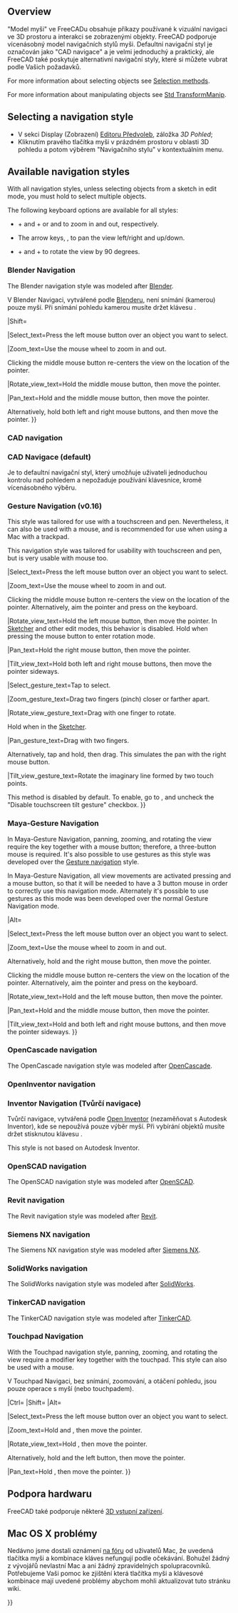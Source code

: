 <languages/>

{{Docnav
|[[Getting_started|Getting started]]
|[[Selection_methods|Selection methods]]
}}

{{TOCright}}

==Overview==

<div class="mw-translate-fuzzy">
"Model myši" ve FreeCADu obsahuje příkazy používané k vizuální navigaci ve 3D prostoru a interakci se zobrazenými objekty. FreeCAD podporuje vícenásobný model navigačních stylů myši. Defaultní navigační styl je označován jako "CAD navigace" a je velmi jednoduchý a praktický, ale FreeCAD také poskytuje alternativní navigační styly, které si můžete vubrat podle Vašich požadavků.
</div>

For more information about selecting objects see [[Selection_methods|Selection methods]].

For more information about manipulating objects see [[Std_TransformManip|Std TransformManip]].

== Selecting a navigation style ==

<div class="mw-translate-fuzzy">
* V sekci Display (Zobrazení) [[Preferences Editor/cs|Editoru Předvoleb]], záložka ''3D Pohled'';
* Kliknutím pravého tlačítka myši v prázdném prostoru v oblasti 3D pohledu a potom výběrem "Navigačního stylu" v kontextuálním menu.
</div>

== Available navigation styles ==

With all navigation styles, unless selecting objects from a sketch in edit mode, you must hold {{KEY|Ctrl}} to select multiple objects.

The following keyboard options are available for all styles:

* {{KEY|Ctrl}} + {{ASCII|43}} and {{KEY|Ctrl}} + {{ASCII|22}} or {{KEY|PgUp}} and {{KEY|PgDn}} to zoom in and out, respectively.
* The arrow keys, {{ASCII|17}}{{ASCII|16}}{{ASCII|30}}{{ASCII|31}}, to pan the view left/right and up/down.
* {{KEY|Shift}} + {{ASCII|17}} and {{KEY|Shift}} + {{ASCII|16}} to rotate the view by 90 degrees.

<span id="Blender_navigation"></span>
<div class="mw-translate-fuzzy">
=== Blender Navigation ===
</div>

The Blender navigation style was modeled after [https://www.blender.org Blender].

<div class="mw-translate-fuzzy">
V Blender Navigaci, vytvářené podle [http://www.blender.org Blenderu], není snímání (kamerou) pouze myší. Při snímání pohledu kamerou musíte držet klávesu {{KEY|SHIFT}}.
{{Blender Navigation/cs}}
{{Blender Navigation
|Select_name=Select
|Pan_name=Pan
|Zoom_name=Zoom
|Rotate_view_name=Rotate view
|Shift={{KEY|Shift}}
|Select_text=Press the left mouse button over an object you want to select.
|Pan_text=Hold {{KEY|Shift}} and the middle mouse button, then move the pointer.

Alternatively, hold both left and right mouse buttons, and then move the pointer.
|Zoom_text=Use the mouse wheel to zoom in and out.
|Rotate_view_text=Hold the middle mouse button, then move the pointer.
}}
</div>

|Shift={{KEY|Shift}}

|Select_text=Press the left mouse button over an object you want to select.

|Zoom_text=Use the mouse wheel to zoom in and out.

Clicking the middle mouse button re-centers the view on the location of the pointer.

|Rotate_view_text=Hold the middle mouse button, then move the pointer.

|Pan_text=Hold {{KEY|Shift}} and the middle mouse button, then move the pointer.

Alternatively, hold both left and right mouse buttons, and then move the pointer.
}}

=== CAD navigation ===

<div class="mw-translate-fuzzy">
=== CAD Navigace (default) ===
Je to defaultní navigační styl, který umožňuje uživateli jednoduchou kontrolu nad pohledem a nepožaduje používání klávesnice, kromě vícenásobného výběru.
{{CAD Navigation/cs}}
{{CAD Navigation
|Select_name=Select
|Pan_name=Pan
|Zoom_name=Zoom
|Rotate_view_name=Rotate view<br>First method
|Rotate_view_alt_name=Rotate view<br>Alternate method
|Ctrl={{KEY|Ctrl}}
|Shift={{KEY|Shift}}
|Select_text=Press the left mouse button over an object you want to select.

Holding down {{KEY|Ctrl}} allows the selection of multiple objects.
|Pan_text=Hold the middle mouse button, then move the pointer.
|Pan_mode_text=Pan mode: hold the {{KEY|Ctrl}} key, press the right mouse button once, then move the pointer. {{Version|0.17}}
|Zoom_text=Use the mouse wheel to zoom in and out.

Clicking the middle mouse button re-centers the view on the location of the cursor.
|Zoom_mode_text=Zoom mode: hold the {{KEY|Ctrl}} and {{KEY|Shift}} keys, press the right mouse button once, then move the pointer. {{Version|0.17}}
|Rotate_view_text=Hold the middle mouse button, then press and hold the left mouse button, then move the pointer.

The cursor location when the middle mouse button is pressed determines the center of rotation. Rotation works like spinning a ball which rotates around its center. If the buttons are released before you stop the mouse motion, the view continues [[spinning]], if this is enabled.

A double click with the middle mouse button sets a new center of rotation.
|Rotate_view_mode_text=Rotate mode: hold the {{KEY|Shift}} key, press the right mouse button once, then move the pointer. {{Version|0.17}}
|Rotate_view_alt_text=Hold the middle mouse button, then press and hold the right mouse button, then move the pointer.

With this method the middle mouse button may be released after the right mouse button is held pressed.

Users who use the mouse with their right hand may find this method easier than the first method.
}}
</div>

{{CAD Navigation
|Select_name=Select
|Zoom_name=Zoom
|Rotate_view_name=Rotate view<br>First method
|Rotate_view_alt_name=Rotate view<br>Alternate method
|Pan_name=Pan

|Ctrl={{KEY|Ctrl}}
|Shift={{KEY|Shift}}

|Select_text=Press the left mouse button over an object you want to select.

|Zoom_text=Use the mouse wheel to zoom in and out.

Clicking the middle mouse button re-centers the view on the location of the pointer.

|Rotate_view_text=Hold the middle mouse button, then press and hold the left mouse button, then move the pointer.

If the buttons are released before you stop the mouse motion, the view continues spinning, if this is enabled.

|Rotate_view_alt_text=Hold the middle mouse button, then press and hold the right mouse button, then move the pointer.

With this method the middle mouse button may be released after the right mouse button is held pressed.

Users who use the mouse with their right hand may find this method easier than the first method.

|Pan_text=Hold the middle mouse button, then move the pointer.

|Zoom_mode_text=Zoom mode: hold the {{KEY|Ctrl}} and {{KEY|Shift}} keys, press the right mouse button once, then move the pointer.

|Rotate_view_mode_text=Rotate mode: hold the {{KEY|Shift}} key, press the right mouse button once, then move the pointer.

|Pan_mode_text=Pan mode: hold the {{KEY|Ctrl}} key, press the right mouse button once, then move the pointer.
}}

<span id="Gesture_navigation"></span>
<div class="mw-translate-fuzzy">
=== Gesture Navigation (v0.16) ===
</div>

This style was tailored for use with a touchscreen and pen. Nevertheless, it can also be used with a mouse, and is recommended for use when using a Mac with a trackpad.

<div class="mw-translate-fuzzy">
This navigation style was tailored for usability with touchscreen and pen, but is very usable with mouse too.
{{Gesture Navigation
|Select_name=Select
|Pan_name=Pan
|Zoom_name=Zoom
|Rotate_view_name=Rotate view
|Tilt_view_name=Tilt view
|Select_text=Press the left mouse button over an object you want to select.
|Select_gesture_text=Tap to select.
|Pan_text=Hold the right mouse button, then move the pointer.
|Pan_gesture_text=Drag with two fingers.

Alternatively, tap and hold, then drag. This simulates the pan with the right mouse button.
|Zoom_text=Use the mouse wheel to zoom in and out.
|Zoom_gesture_text=Drag two fingers (pinch) closer or farther apart.
|Rotate_view_text=Hold the left mouse button, then move the pointer.
In [[Sketcher Workbench|Sketcher]] and other edit modes, this behavior is disabled. Hold {{KEY|Alt}} when pressing the mouse button to enter rotation mode.

To set the camera's focus point for rotation, click a point with the middle mouse button. Alternatively, aim the cursor at a point and press {{KEY|H}} on the keyboard.
|Rotate_view_gesture_text=Drag with one finger to rotate.

Hold {{KEY|Alt}} when in the [[Sketcher Workbench|Sketcher]].
|Tilt_view_text=Hold both left and right mouse buttons, and then move the pointer sideways. 
|Tilt_view_gesture_text=Rotate the imaginary line formed by two touch points.

On v0.18 this method is disabled by default. To enable, go to {{MenuCommand|Edit → Preferences → Display}}, and untick "Disable touchscreen tilt gesture" checkbox.
}}
</div>

|Select_text=Press the left mouse button over an object you want to select.

|Zoom_text=Use the mouse wheel to zoom in and out.

Clicking the middle mouse button re-centers the view on the location of the pointer. Alternatively, aim the pointer and press {{KEY|H}} on the keyboard.

|Rotate_view_text=Hold the left mouse button, then move the pointer.
In [[Sketcher Workbench|Sketcher]] and other edit modes, this behavior is disabled. Hold {{KEY|Alt}} when pressing the mouse button to enter rotation mode.

|Pan_text=Hold the right mouse button, then move the pointer.

|Tilt_view_text=Hold both left and right mouse buttons, then move the pointer sideways.

|Select_gesture_text=Tap to select.

|Zoom_gesture_text=Drag two fingers (pinch) closer or farther apart.

|Rotate_view_gesture_text=Drag with one finger to rotate.

Hold {{KEY|Alt}} when in the [[Sketcher Workbench|Sketcher]].

|Pan_gesture_text=Drag with two fingers.

Alternatively, tap and hold, then drag. This simulates the pan with the right mouse button.

|Tilt_view_gesture_text=Rotate the imaginary line formed by two touch points.

This method is disabled by default. To enable, go to {{MenuCommand|Edit → Preferences → Display → Navigation}}, and uncheck the "Disable touchscreen tilt gesture" checkbox.
}}

<span id="Maya-Gesture_navigation"></span>
<div class="mw-translate-fuzzy">
=== Maya-Gesture Navigation ===
</div>

In Maya-Gesture Navigation, panning, zooming, and rotating the view require the {{KEY|Alt}} key together with a mouse button; therefore, a three-button mouse is required. It's also possible to use gestures as this style was developed over the [[#Gesture_navigation|Gesture navigation]] style.

<div class="mw-translate-fuzzy">
In Maya-Gesture Navigation, all view movements are activated pressing {{KEY|ALT}} and a mouse button, so that it will be needed to have a 3 button mouse in order to correctly use this navigation mode. Alternately it's possible to use gestures as this mode was been developed over the normal Gesture Navigation mode.
{{MayaGesture Navigation
|Select_name=Select
|Pan_name=Pan
|Zoom_name=Zoom
|Rotate_view_name=Rotate view
|Alt={{KEY|Alt}}
|Select_text=Press the left mouse button over an object you want to select.
|Pan_text=Hold {{KEY|Alt}} and the middle mouse button, then move the pointer.
|Zoom_text=Hold {{KEY|Alt}} and the right mouse button, then move the pointer.

Alternatively, use the mouse wheel to zoom in and out.
|Rotate_view_text=Hold {{KEY|Alt}} and the left mouse button, then move the pointer.
}}
</div>

|Alt={{KEY|Alt}}

|Select_text=Press the left mouse button over an object you want to select.

|Zoom_text=Use the mouse wheel to zoom in and out.

Alternatively, hold {{KEY|Alt}} and the right mouse button, then move the pointer.

Clicking the middle mouse button re-centers the view on the location of the pointer. Alternatively, aim the pointer and press {{KEY|H}} on the keyboard.

|Rotate_view_text=Hold {{KEY|Alt}} and the left mouse button, then move the pointer.

|Pan_text=Hold {{KEY|Alt}} and the middle mouse button, then move the pointer.

|Tilt_view_text=Hold {{KEY|Alt}} and both left and right mouse buttons, and then move the pointer sideways.
}}

=== OpenCascade navigation ===

The OpenCascade navigation style was modeled after [https://www.opencascade.com/ OpenCascade].

{{OpenCascade Navigation
|Select_name=Select
|Zoom_name=Zoom
|Rotate_view_name=Rotate view
|Pan_name=Pan

|Ctrl={{KEY|Ctrl}}

|Select_text=Press the left mouse button over an object you want to select.

|Zoom_text=Use the mouse wheel to zoom in and out.

Alternatively, hold {{KEY|Ctrl}} and the left mouse button, then move the pointer.

|Rotate_view_text=Hold the middle mouse button, then press and hold the right mouse button, then move the pointer.

Alternatively, hold {{KEY|Ctrl}} and the right mouse button, then move the pointer.

|Pan_text=Hold the middle mouse button, then move the pointer. It is possible to hold {{KEY|Ctrl}}.
}}

=== OpenInventor navigation ===

<div class="mw-translate-fuzzy">
=== Inventor Navigation (Tvůrčí navigace) ===
Tvůrčí navigace, vytvářená podle [http://en.wikipedia.org/wiki/Open_Inventor Open Inventor] (nezaměňovat s Autodesk Inventor), kde se nepoužívá pouze výběr myší. Při vybírání objektů musíte držet stisknutou klávesu {{KEY|CTRL}}.
{{Inventor Navigation/cs}}
{{OpenInventor Navigation
|Select_name=Select
|Pan_name=Pan
|Zoom_name=Zoom
|Rotate_view_name=Rotate view
|Ctrl={{KEY|Ctrl}}
|Select_text=Hold {{KEY|Ctrl}}, then press the left mouse button over an object you want to select.
|Pan_text=Hold the middle mouse button, then move the pointer.
|Zoom_text=Use the mouse wheel to zoom in and out.

Alternatively, hold the middle mouse button, then press and hold the left mouse button, then move the pointer. 
|Rotate_view_text=Hold the left mouse button, then move the pointer.
}}
</div>

This style is not based on Autodesk Inventor.

{{OpenInventor Navigation
|Select_name=Select
|Zoom_name=Zoom
|Rotate_view_name=Rotate view
|Pan_name=Pan

|Shift={{KEY|Shift}}

|Select_text=Hold {{KEY|Shift}}, then press the left mouse button over an object you want to select.

Hold {{KEY|Ctrl}} instead to select multiple objects.

|Zoom_text=Use the mouse wheel to zoom in and out.

Alternatively, hold the middle mouse button, then press and hold the left mouse button, then move the pointer.

Clicking the middle mouse button re-centers the view on the location of the pointer.

|Rotate_view_text=Hold the left mouse button, then move the pointer.

|Pan_text=Hold the middle mouse button, then move the pointer.
}}

=== OpenSCAD navigation ===

The OpenSCAD navigation style was modeled after [https://openscad.org/ OpenSCAD].

{{OpenSCAD_Navigation
|Select_name=Select
|Zoom_name=Zoom
|Rotate_view_name=Rotate view
|Pan_name=Pan

|Shift={{KEY|Shift}}

|Select_text=Press the left mouse button over an object you want to select.

{{VersionMinus|0.21}} Hold {{KEY|Ctrl}} and {{KEY|Shift}} when pressing the mouse button to drag an object in a sketch in edit mode.

|Zoom_text=Use the mouse wheel to zoom in and out.

Alternatively, hold the middle mouse button, then move the pointer.

Or hold {{KEY|Shift}} and the right mouse button, then move the pointer.

|Rotate_view_text=Hold the left mouse button, then move the pointer.

Alternatively, and when a sketch is in edit mode, hold the middle mouse button, then press and hold the right mouse button, then move the pointer.

|Pan_text=Hold the right mouse button, then move the pointer.
}}

=== Revit navigation ===

The Revit navigation style was modeled after [https://en.wikipedia.org/wiki/Autodesk_Revit Revit].

{{Revit Navigation
|Select_name=Select
|Zoom_name=Zoom
|Rotate_view_name=Rotate view
|Pan_name=Pan

|Shift={{KEY|Shift}}

|Select_text=Press the left mouse button over an object you want to select.

|Zoom_text=Use the mouse wheel to zoom in and out.

Clicking the middle mouse button re-centers the view on the location of the pointer.

|Rotate_view_text=Hold {{KEY|Shift}} and the middle mouse button, then move the pointer.

Alternatively, hold the middle mouse button, then press and hold the right mouse button, then move the pointer.

|Pan_text=Hold the middle mouse button, then move the pointer.

Alternatively, hold both left and right mouse buttons, then move the pointer.
}}

=== Siemens NX navigation ===

{{Version|1.1}}

The Siemens NX navigation style was modeled after [https://en.wikipedia.org/wiki/Siemens_NX Siemens NX].

{{SiemensNX_Navigation
|Select_name=Select
|Zoom_name=Zoom
|Rotate_view_name=Rotate view
|Pan_name=Pan

|Shift={{KEY|Shift}}

|Select_text=Press the left mouse button over an object you want to select.

|Zoom_text=Use the mouse wheel to zoom in and out.

Alternatively, hold the middle mouse button, then press and hold the left mouse button, then move the pointer.

Clicking the middle mouse button re-centers the view on the location of the pointer.

|Rotate_view_text=Hold the middle mouse button, then move the pointer.

|Pan_text=Hold {{KEY|Shift}} and the middle mouse button, then move the pointer.

Alternatively, hold the middle mouse button, then press and hold the right mouse button, then move the pointer.
}}

=== SolidWorks navigation ===

{{Version|1.1}}

The SolidWorks navigation style was modeled after [https://en.wikipedia.org/wiki/SolidWorks SolidWorks].

{{SolidWorks_Navigation
|Select_name=Select
|Zoom_name=Zoom
|Rotate_view_name=Rotate view
|Pan_name=Pan

|Ctrl={{KEY|Ctrl}}
|Shift={{KEY|Shift}}

|Select_text=Press the left mouse button over an object you want to select.

|Zoom_text=Use the mouse wheel to zoom in and out.

Alternatively, hold {{KEY|Shift}} and the middle mouse button, then move the pointer.

Clicking the middle mouse button re-centers the view on the location of the pointer.

|Rotate_view_text=Hold the middle mouse button, then move the pointer.

|Pan_text=Hold {{KEY|Ctrl}} and the middle mouse button, then move the pointer.
}}

=== TinkerCAD navigation ===

The TinkerCAD navigation style was modeled after [https://en.wikipedia.org/wiki/Tinkercad TinkerCAD].

{{TinkerCAD Navigation
|Select_name=Select
|Zoom_name=Zoom
|Rotate_view_name=Rotate view
|Pan_name=Pan

|Select_text=Press the left mouse button over an object you want to select.

|Zoom_text=Use the mouse wheel to zoom in and out.

|Rotate_view_text=Press the right mouse button, then move the pointer.

|Pan_text=Hold the middle mouse button, then move the pointer.
}}

<span id="Touchpad_navigation"></span>
<div class="mw-translate-fuzzy">
=== Touchpad Navigation ===
</div>

With the Touchpad navigation style, panning, zooming, and rotating the view require a modifier key together with the touchpad. This style can also be used with a mouse.

<div class="mw-translate-fuzzy">
V Touchpad Navigaci, bez snímání, zoomování, a otáčení pohledu, jsou pouze operace s myší (nebo touchpadem).
{{Touchpad Navigation/cs}}
{{Touchpad Navigation
|Select_name=Select
|Pan_name=Pan
|Zoom_name=Zoom
|Rotate_view_name=Rotate view
|Shift={{KEY|Shift}}
|Ctrl={{KEY|Ctrl}}
|Alt={{KEY|Alt}}
|PageUp={{KEY|PageUp}}
|PageDown={{KEY|PageDown}}
|Select_text=Press the left mouse button over an object you want to select.
|Pan_text=Hold {{KEY|Shift}}, then move the pointer.
|Zoom_text=Use {{KEY|PageUp}} and {{KEY|PageDown}} to zoom in and out.
|Zoom_alt_text=Alternatively, hold {{KEY|Shift}} and {{KEY|Ctrl}}, then move the pointer.
|Rotate_view_text=Hold {{KEY|Alt}}, then move the pointer.
|Rotate_view_alt_text=Alternatively, hold {{KEY|Shift}} and the left button, then move the pointer.
}}
</div>

|Ctrl={{KEY|Ctrl}}
|Shift={{KEY|Shift}}
|Alt={{KEY|Alt}}

|Select_text=Press the left mouse button over an object you want to select.

|Zoom_text=Hold {{KEY|Ctrl}} and {{KEY|Shift}}, then move the pointer.

|Rotate_view_text=Hold {{KEY|Alt}}, then move the pointer.

Alternatively, hold {{KEY|Shift}} and the left button, then move the pointer.

|Pan_text=Hold {{KEY|Shift}}, then move the pointer.
}}

<span id="Hardware_support"></span>
== Podpora hardwaru ==

<div class="mw-translate-fuzzy">
FreeCAD také podporuje některé [[3D input devices/cs|3D vstupní zařízení]].
</div>

<span id="Recommended_navigation_for_macOS"></span>
<div class="mw-translate-fuzzy">
== Mac OS X problémy ==
</div>

<div class="mw-translate-fuzzy">
Nedávno jsme dostali oznámení [http://forum.freecadweb.org/viewtopic.php?f=3&t=3592&start=0 na fóru] od uživatelů Mac, že uvedená tlačítka myši a kombinace kláves nefungují podle očekávání. Bohužel žádný z vývojářů nevlastní Mac a ani žádný zpravidelných spolupracovníků. Potřebujeme Vaši pomoc ke zjištění která tlačítka myši a klávesové kombinace mají uvedené problémy abychom mohli aktualizovat tuto stránku wiki.
</div>


{{docnav/cs|[[Getting started/cs|Zacínáme]]|[[Document structure/cs|Struktura dokumentu]]}}

{{Userdocnavi{{#translation:}}}}